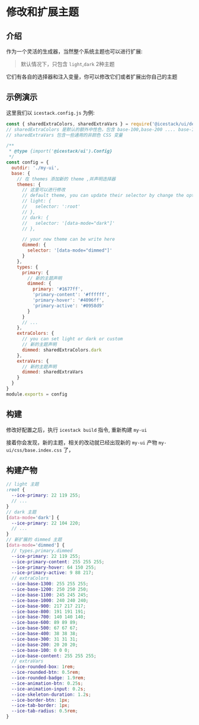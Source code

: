 # 修改和扩展主题

## 介绍

作为一个灵活的生成器，当然整个系统主题也可以进行扩展:

> 默认情况下，只包含 `light`,`dark` 2种主题

它们有各自的选择器和注入变量，你可以修改它们或者扩展出你自己的主题

## 示例演示

这里我们以 `icestack.config.js` 为例:

```js filename="icestack.config.js"
const { sharedExtraColors, sharedExtraVars } = require('@icestack/ui/defaults')
// sharedExtraColors 是默认的额外中性色，包含 base-100,base-200 .... base-1300
// sharedExtraVars 包含一些通用的非颜色 CSS 变量

/**
 * @type {import('@icestack/ui').Config}
 */
const config = {
  outdir: './my-ui',
  base: {
    // 在 themes 添加新的 theme ,并声明选择器
    themes: {
      // 这里可以进行修改
      // default theme, you can update their selector by change the option
      // light: {
      //   selector: ':root'
      // },
      // dark: {
      //   selector: '[data-mode="dark"]'
      // },

      // your new theme can be write here
      dimmed: {
        selector: '[data-mode="dimmed"]'
      }
    },
    types: {
      primary: {
        // 新的主题声明
        dimmed: {
          primary: '#1677ff',
          'primary-content': '#ffffff',
          'primary-hover': '#4096ff',
          'primary-active': '#0958d9'
        }
      }
      // ...
    },
    extraColors: {
      // you can set light or dark or custom
      // 新的主题声明
      dimmed: sharedExtraColors.dark
    },
    extraVars: {
      // 新的主题声明
      dimmed: sharedExtraVars
    }
  }
}
module.exports = config
```

## 构建

修改好配置之后，执行 `icestack build` 指令, 重新构建 `my-ui`

接着你会发现，新的主题，相关的改动就已经出现新的 `my-ui` 产物 `my-ui/css/base.index.css` 了，

## 构建产物

```scss
// light 主题
:root {
  --ice-primary: 22 119 255;
  // ...
}
// dark 主题
[data-mode='dark'] {
  --ice-primary: 22 104 220;
  // ...
}
// 新扩展的 dimmed 主题
[data-mode='dimmed'] {
  // types.primary.dimmed
  --ice-primary: 22 119 255;
  --ice-primary-content: 255 255 255;
  --ice-primary-hover: 64 150 255;
  --ice-primary-active: 9 88 217;
  // extraColors
  --ice-base-1300: 255 255 255;
  --ice-base-1200: 250 250 250;
  --ice-base-1100: 245 245 245;
  --ice-base-1000: 240 240 240;
  --ice-base-900: 217 217 217;
  --ice-base-800: 191 191 191;
  --ice-base-700: 140 140 140;
  --ice-base-600: 89 89 89;
  --ice-base-500: 67 67 67;
  --ice-base-400: 38 38 38;
  --ice-base-300: 31 31 31;
  --ice-base-200: 20 20 20;
  --ice-base-100: 0 0 0;
  --ice-base-content: 255 255 255;
  // extraVars
  --ice-rounded-box: 1rem;
  --ice-rounded-btn: 0.5rem;
  --ice-rounded-badge: 1.9rem;
  --ice-animation-btn: 0.25s;
  --ice-animation-input: 0.2s;
  --ice-skeleton-duration: 1.2s;
  --ice-border-btn: 1px;
  --ice-tab-border: 1px;
  --ice-tab-radius: 0.5rem;
}
```
